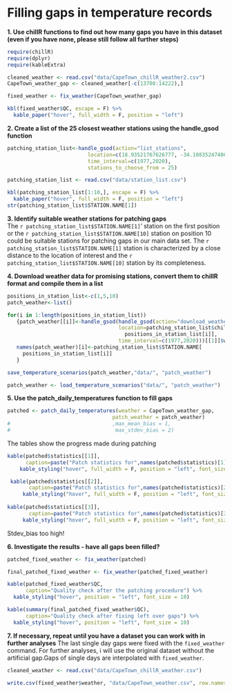 # Filling gaps in temperature records

**1. Use chillR functions to find out how many gaps you have in this dataset (even if you have none, please still follow all further steps)**

```r
require(chillR)
require(dplyr)
require(kableExtra)

cleaned_weather <- read.csv("data/CapeTown_chillR_weather2.csv")
CapeTown_weather_gap <- cleaned_weather[-c(13700:14222),]
```

```r
fixed_weather <- fix_weather(CapeTown_weather_gap)
```

```r
kbl(fixed_weather$QC, escape = F) %>%
  kable_paper("hover", full_width = F, position = "left")
```

**2. Create a list of the 25 closest weather stations using the handle_gsod function**
```r
patching_station_list<-handle_gsod(action="list_stations",
                          location=c(18.93521767626777, -34.10835247406239),
                          time_interval=c(1977,2020),
                          stations_to_choose_from = 25)

```

```r
patching_station_list <- read.csv("data/station_list.csv")

kbl(patching_station_list[1:10,], escape = F) %>%
  kable_paper("hover", full_width = F, position = "left")
str(patching_station_list$STATION.NAME[1])
```



**3. Identify suitable weather stations for patching gaps**\
The ``r patching_station_list$STATION.NAME[1]``' station on the first position or the ``r patching_station_list$STATION.NAME[10]`` station on position 10 could be suitable stations for patching gaps in our main data set. The ``r patching_station_list$STATION.NAME[1]`` station is characterized by a close distance to the location of interest and the ``r patching_station_list$STATION.NAME[10]`` station by its completeness.

**4. Download weather data for promising stations, convert them to chillR format and compile them in a list**

```r
positions_in_station_list<-c(1,5,10)
patch_weather<-list()

for(i in 1:length(positions_in_station_list))
   {patch_weather[[i]]<-handle_gsod(handle_gsod(action="download_weather",
                                    location=patching_station_list$chillR_code[
                                      positions_in_station_list[i]],
                                    time_interval=c(1977,2020)))[[1]]$weather
   names(patch_weather)[i]<-patching_station_list$STATION.NAME[
     positions_in_station_list[i]]
   }
```

```r
save_temperature_scenarios(patch_weather,"data/", "patch_weather")
```

```r
patch_weather <- load_temperature_scenarios("data/", "patch_weather")
```

**5. Use the patch_daily_temperatures function to fill gaps**

```r
patched <- patch_daily_temperatures(weather = CapeTown_weather_gap,
                                  patch_weather = patch_weather)
#                                 ,max_mean_bias = 1,
#                                  max_stdev_bias = 2)
```

The tables show the progress made during patching
```r
kable(patched$statistics[[1]],
      caption=paste("Patch statistics for",names(patched$statistics)[1])) %>%
    kable_styling("hover", full_width = F, position = "left", font_size = 10)

 kable(patched$statistics[[2]],
       caption=paste("Patch statistics for",names(patched$statistics)[2])) %>%
     kable_styling("hover", full_width = F, position = "left", font_size = 10)
 
kable(patched$statistics[[3]],
       caption=paste("Patch statistics for",names(patched$statistics)[2])) %>%
     kable_styling("hover", full_width = F, position = "left", font_size = 10)
```

Stdev_bias too high!

**6. Investigate the results - have all gaps been filled?**

```r
patched_fixed_weather <- fix_weather(patched)

final_patched_fixed_weather <- fix_weather(patched_fixed_weather)

```

```r
kable(patched_fixed_weather$QC,
      caption="Quality check after the patching procedure") %>%
  kable_styling("hover", position = "left", font_size = 10)

kable(summary(final_patched_fixed_weather$QC),
      caption="Quality check after fixing left over gaps") %>%
  kable_styling("hover", position = "left", font_size = 10)

```

**7. If necessary, repeat until you have a dataset you can work with in further analyses**
The last single day gaps were fixed with the `fixed_weather` command. For further analyses, i will use the original dataset without the artificial gap.Gaps of single days are interpolated with `fixed_weather`.

```r
cleaned_weather <- read.csv("data/CapeTown_chillR_weather.csv")
```

```r
write.csv(fixed_weather$weather, "data/CapeTown_weather.csv", row.names=FALSE)
```